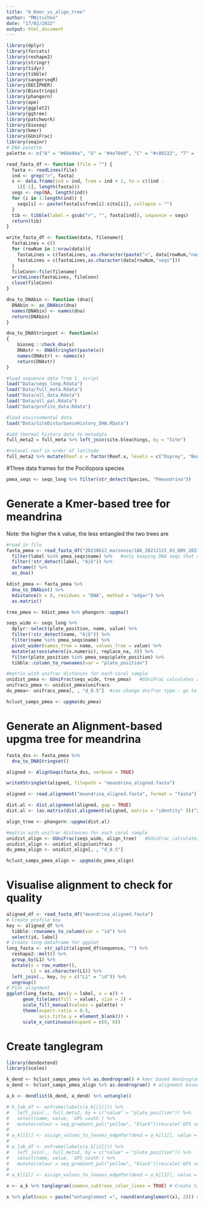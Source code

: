 ```yaml
---
title: "0_Kmer_vs_align_tree"
author: "MNitschke"
date: "17/02/2022"
output: html_document
---
```


```r
library(dplyr)
library(forcats)
library(reshape2)
library(stringr)
library(tidyr)
library(tibble)
library(sangerseqR)
library(DECIPHER)
library(Biostrings)
library(phangorn)
library(ape)
library(ggplot2)
library(ggtree)
library(patchwork)
library(bioseq)
library(kmer)
library(GUniFrac)
library(seqinr)
# DNA palette
palette <- c("A" = "#6bb04a", "G" = "#4e76dd", "C" = "#c89232", "T" = "#d14d4b", "N" = "black", "-" = "white")
```

```r
read_fasta_df <- function (file = "") {
  fasta <- readLines(file)
  ind <- grep(">", fasta)
  s <- data.frame(ind = ind, from = ind + 1, to = c((ind - 
    1)[-1], length(fasta)))
  seqs <- rep(NA, length(ind))
  for (i in 1:length(ind)) {
    seqs[i] <- paste(fasta[s$from[i]:s$to[i]], collapse = "")
  }
  tib <- tibble(label = gsub(">", "", fasta[ind]), sequence = seqs)
  return(tib)
}

write_fasta_df <- function(data, filename){
  fastaLines = c()
  for (rowNum in 1:nrow(data)){
    fastaLines = c(fastaLines, as.character(paste(">", data[rowNum,"names"], sep = "")))
    fastaLines = c(fastaLines,as.character(data[rowNum,"seqs"]))
  }
  fileConn<-file(filename)
  writeLines(fastaLines, fileConn)
  close(fileConn)
}

dna_to_DNAbin <- function (dna){
  DNAbin <- as_DNAbin(dna)
  names(DNAbin) <- names(dna)
  return(DNAbin)
}

dna_to_DNAStringset <- function(x) 
{
    bioseq:::check_dna(x)
    DNAstr <- DNAStringSet(paste(x))
    names(DNAstr) <- names(x)
    return(DNAstr)
}

```

```r
#load sequence data from 1_ script 
load("Data/seqs_long.Rdata")
load("Data/full_meta.Rdata")
load("Data/all_data.Rdata")
load("Data/all_pal.Rdata")
load("Data/profile_data.Rdata")
```

```r
#load environmental data 
load("Data/SiteDisturbanceHistory_DHW.RData")

#add thermal history data to metadata 
full_meta2 = full_meta %>% left_join(site.bleachings, by = "Site") 

#relevel reef in order of latitude 
full_meta2 %>% mutate(Reef.x = factor(Reef.x, levels = c("Osprey", "Bougainville", "Moore", "Willis", "Holmes", "Chilcott", "Herald", "Lihou", "Flinders", "Marion", "Frederick", "Saumarez", "Wreck")))
```

#Three data frames for the Pocillopora species

```r
pmea_seqs <- seqs_long %>% filter(str_detect(Species, "Pmeandrina"))
```

# Generate a Kmer-based tree for meandrina

Note: the higher the k value, the less entangled the two trees are

```r
#read in file 
fasta_pmea <- read_fasta_df("20210612_marzonie/186_20211115_03_DBV_20211116T024440.seqs.fasta") %>%
  filter(label %in% pmea_seqs$name) %>%   #only keeping DNA seqs that appear in seqs_long subset 
  filter(!str_detect(label, "A|G")) %>%
  deframe() %>%
  as_dna()

kdist_pmea <- fasta_pmea %>%
  dna_to_DNAbin() %>%
  kdistance(k = 8, residues = "DNA", method = "edgar") %>%
  as.matrix()

tree_pmea <- kdist_pmea %>% phangorn::upgma()

seqs_wide <- seqs_long %>%
  dplyr::select(plate_position, name, value) %>%
  filter(!str_detect(name, "A|G")) %>%
  filter(name %in% pmea_seqs$name) %>%
  pivot_wider(names_from = name, values_from = value) %>%
  mutate(across(where(is.numeric), replace_na, 0)) %>%
  filter(plate_position %in% pmea_seqs$plate_position) %>%
  tibble::column_to_rownames(var = "plate_position")

#matrix with unifrac distances for each coral sample  
unidist_pmea <- GUniFrac(seqs_wide, tree_pmea)   #GUniFrac calculates all the distances 
unifracs_pmea <- unidist_pmea$unifracs
du_pmea<- unifracs_pmea[, , "d_0.5"]  #can change Unifrac type.- go to GUniFrac in Help section   

hclust_samps_pmea <- upgma(du_pmea)
```

# Generate an Alignment-based upgma tree for meandrina

```r
fasta_dss <- fasta_pmea %>%
  dna_to_DNAStringset()

aligned <- AlignSeqs(fasta_dss, verbose = TRUE)

writeXStringSet(aligned, filepath = "meandrina_aligned.fasta")

aligned <- read.alignment("meandrina_aligned.fasta", format = "fasta")

dist.al <- dist.alignment(aligned, gap = TRUE)
dist.al <- (as.matrix(dist.alignment(aligned, matrix = "identity" )))^2

align_tree <- phangorn::upgma(dist.al)

#matrix with unifrac distances for each coral sample  
unidist_align <- GUniFrac(seqs_wide, align_tree)   #GUniFrac calculates all the distances 
unidist_align <- unidist_align$unifracs
du_pmea_align <- unidist_align[, , "d_0.5"]

hclust_samps_pmea_align <- upgma(du_pmea_align)
```

# Visualise alignment to check for quality

```r
aligned_df <- read_fasta_df("meandrina_aligned.fasta")
# Create profile key
key <- aligned_df %>%
  tibble::rownames_to_column(var = "id") %>%
  select(id, label)
# Create long dataframe for ggplot
long_fasta <- str_split(aligned_df$sequence, "") %>%
  reshape2::melt() %>%
  group_by(L1) %>%
  mutate(x = row_number(),
         L1 = as.character(L1)) %>%
  left_join(., key, by = c("L1" = "id")) %>%
  ungroup()
# Plot alignment
ggplot(long_fasta, aes(y = label, x = x)) +
      geom_tile(aes(fill = value), size = 2) +
      scale_fill_manual(values = palette) +
      theme(aspect.ratio = 0.5,
            axis.title.y = element_blank()) +
      scale_x_continuous(expand = c(0, 0))
```

# Create tanglegram

```r
library(dendextend)
library(scales)

k_dend <- hclust_samps_pmea %>% as.dendrogram() # kmer based dendrogram
a_dend <- hclust_samps_pmea_align %>% as.dendrogram() # alignment based dendrogram

a_k <- dendlist(k_dend, a_dend) %>% untangle()

# k_lab_df <- enframe(labels(a_k[[1]])) %>% 
#   left_join(., full_meta2, by = c("value" = "plate_position")) %>%
#   select(name, value, `GPS south`) %>%
#   mutate(colour = seq_gradient_pal("yellow", "black")(rescale(`GPS south`)))
# 
# a_k[[1]] <- assign_values_to_leaves_edgePar(dend = a_k[[1]], value = k_lab_df$colour, edgePar = "col") # This gets the GPS info back into the dendrogram leaf colour
# 
# a_lab_df <- enframe(labels(a_k[[2]])) %>%
#   left_join(., full_meta2, by = c("value" = "plate_position")) %>%
#   select(name, value, `GPS south`) %>%
#   mutate(colour = seq_gradient_pal("yellow", "black")(rescale(`GPS south`)))
# 
# a_k[[2]] <- assign_values_to_leaves_edgePar(dend = a_k[[2]], value = a_lab_df$colour, edgePar = "col") # This gets the GPS info back into the dendrogram leaf colour

x <- a_k %>% tanglegram(common_subtrees_color_lines = TRUE) # Create tanglegram (left tree is kmer, right tree is sequence alignment)

x %>% plot(main = paste("entanglement =", round(entanglement(x), 2))) # With entanglement score
```

